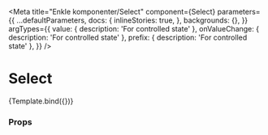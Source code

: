 
<Meta
  title="Enkle komponenter/Select"
  component={Select}
  parameters={{
    ...defaultParameters,
    docs: {
      inlineStories: true,
    },
    backgrounds: {},
  }}
  argTypes={{
    value: { description: 'For controlled state' },
    onValueChange: { description: 'For controlled state' },
    prefix: { description: 'For controlled state' },
  }}
/>


# Select

<Canvas>
  <Story
    name="Select"
    args={{
      label: 'Farger',
      selectElements: ['Gul', 'Blå', 'Grønn'],
      placeholder: 'Velg en farge',
    }}>
    {Template.bind({})}
  </Story>
</Canvas>

### Props

<ArgsTable story="Select" />
